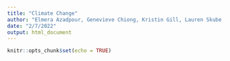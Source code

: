 ```yaml
---
title: "Climate Change"
author: "Elmera Azadpour, Genevieve Chiong, Kristin Gill, Lauren Skube, and Cat Takata"
date: "2/7/2022"
output: html_document
---
```


```r
knitr::opts_chunk$set(echo = TRUE)
```

